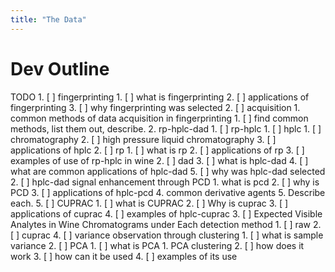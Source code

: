 ```yaml
---
title: "The Data"
---
```


# Dev Outline

TODO
1. [ ] fingerprinting
    1. [ ] what is fingerprinting
    2. [ ] applications of fingerprinting
    3. [ ] why fingerprinting was selected
2. [ ] acquisition
    1. common methods of data acquisition in fingerprinting
    1. [ ] find common methods, list them out, describe.
    2. rp-hplc-dad
        1. [ ] rp-hplc
        1. [ ] hplc
            1. [ ] chromatography
            2. [ ] high pressure liquid chromatography
            3. [ ] applications of hplc
        2. [ ] rp
            1. [ ] what is rp
            2. [ ] applications of rp
        3. [ ] examples of use of rp-hplc in wine
        2. [ ] dad
        3. [ ] what is hplc-dad
        4. [ ] what are common applications of hplc-dad
        5. [ ] why was hplc-dad selected
2. [ ] hplc-dad signal enhancement through PCD
    1. what is pcd
    2. [ ] why is PCD
    3. [ ] applications of hplc-pcd
    4. common derivative agents
    5. Describe each.
    5. [ ] CUPRAC
    1. [ ] what is CUPRAC
    2. [ ] Why is cuprac
    3. [ ] applications of cuprac
    4. [ ] examples of hplc-cuprac
3. [ ] Expected Visible Analytes in Wine Chromatograms under Each detection method
    1. [ ] raw
    2. [ ] cuprac
4. [ ] variance observation through clustering
    1. [ ] what is sample variance
    2. [ ] PCA
    1. [ ] what is PCA
        1. PCA clustering
        2. [ ] how does it work
        3. [ ] how can it be used
        4. [ ] examples of its use